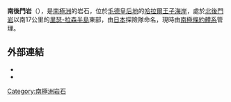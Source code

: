 {{coord|69|13|S|35|26|E|source:GNIS|display=title}}

'''南後門岩'''（{{lang-en|Minami-karamete Rock}}），是[[南極洲|南極洲]]的岩石，位於[[毛德皇后地|毛德皇后地]]的[[哈拉爾王子海岸|哈拉爾王子海岸]]，處於[[北後門岩|北後門岩]]以南17公里的[[里瑟-拉森半島|里瑟-拉森半島]]東部，由[[日本|日本]]探險隊命名，現時由[[南極條約體系|南極條約體系]]管理。

==外部連結==
*{{cite gnis | type = antarid | id = 10027| name = Minami-karamete Rock | accessdate = 2013-10-22}}
*{{usgs-gazetteer|id=10027}}

{{Antarctica-geo-stub}}
[[Category:南極洲岩石|Category:南極洲岩石]]